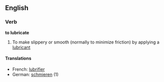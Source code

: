 ==English==

===Verb===
'''to lubricate'''
# To make slippery or smooth (normally to minimize friction) by applying a [[lubricant]]
====Translations====
*French: [[lubrifier]]
*German: [[schmieren]] (1)
